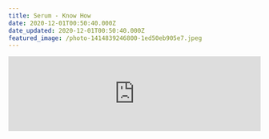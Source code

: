 ```yaml
---
title: Serum - Know How
date: 2020-12-01T00:50:40.000Z
date_updated: 2020-12-01T00:50:40.000Z
featured_image: /photo-1414839246800-1ed50eb905e7.jpeg
---
```


<iframe
  width="100%"
  src="https://www.youtube.com/embed/3DUKOjV-EYk"
  title="YouTube video player"
  frameborder="0"
  allow="accelerometer; autoplay; clipboard-write; encrypted-media; gyroscope; picture-in-picture"
  allowfullscreen
  class="full-bleed aspect-video"
></iframe>
